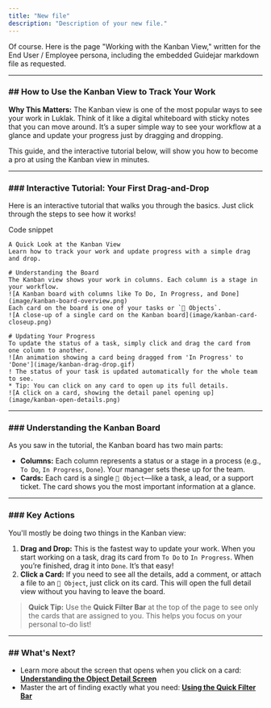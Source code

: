 ```yaml
---
title: "New file"
description: "Description of your new file."
---
```


Of course. Here is the page "Working with the Kanban View," written for the End User / Employee persona, including the embedded Guidejar markdown file as requested.

---

### ## **How to Use the Kanban View to Track Your Work**

**Why This Matters:** The Kanban view is one of the most popular ways to see your work in Luklak. Think of it like a digital whiteboard with sticky notes that you can move around. It’s a super simple way to see your workflow at a glance and update your progress just by dragging and dropping.

This guide, and the interactive tutorial below, will show you how to become a pro at using the Kanban view in minutes.

---

### ### **Interactive Tutorial: Your First Drag-and-Drop**

Here is an interactive tutorial that walks you through the basics. Just click through the steps to see how it works\!

Code snippet

```
A Quick Look at the Kanban View
Learn how to track your work and update progress with a simple drag and drop.

# Understanding the Board
The Kanban view shows your work in columns. Each column is a stage in your workflow.
![A Kanban board with columns like To Do, In Progress, and Done](image/kanban-board-overview.png)
Each card on the board is one of your tasks or `🧊 Objects`.
![A close-up of a single card on the Kanban board](image/kanban-card-closeup.png)

# Updating Your Progress
To update the status of a task, simply click and drag the card from one column to another.
![An animation showing a card being dragged from 'In Progress' to 'Done'](image/kanban-drag-drop.gif)
! The status of your task is updated automatically for the whole team to see.
* Tip: You can click on any card to open up its full details.
![A click on a card, showing the detail panel opening up](image/kanban-open-details.png)
```

---

### ### **Understanding the Kanban Board**

As you saw in the tutorial, the Kanban board has two main parts:

- **Columns:** Each column represents a status or a stage in a process (e.g., `To Do`, `In Progress`, `Done`). Your manager sets these up for the team.
- **Cards:** Each card is a single `🧊 Object`—like a task, a lead, or a support ticket. The card shows you the most important information at a glance.

---

### ### **Key Actions**

You'll mostly be doing two things in the Kanban view:

1. **Drag and Drop:** This is the fastest way to update your work. When you start working on a task, drag its card from `To Do` to `In Progress`. When you’re finished, drag it into `Done`. It’s that easy\!
2. **Click a Card:** If you need to see all the details, add a comment, or attach a file to an `🧊 Object`, just click on its card. This will open the full detail view without you having to leave the board.

> **Quick Tip:** Use the **Quick Filter Bar** at the top of the page to see only the cards that are assigned to you. This helps you focus on your personal to-do list\!

---

### ## **What's Next?**

- Learn more about the screen that opens when you click on a card: [**Understanding the Object Detail Screen**](https://www.google.com/search?q=./working-with-objects/object-detail-screen.mdx)
- Master the art of finding exactly what you need: [**Using the Quick Filter Bar**](https://www.google.com/search?q=./search-and-filter/quick-filter-bar.mdx)